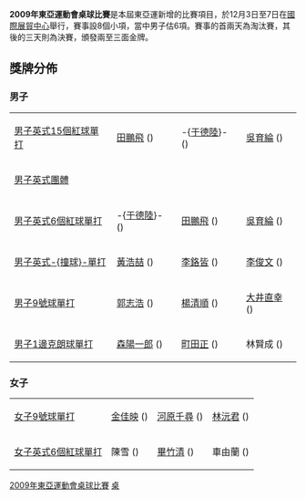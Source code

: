 {{unreferenced|time=2013-12-01T02:03:46+00:00}}
'''2009年東亞運動會桌球比賽'''是本屆東亞運新增的比賽項目，於12月3日至7日在[[國際展貿中心|國際展貿中心]]舉行，賽事設8個小項，當中男子估6項。賽事的首兩天為淘汰賽，其後的三天則為決賽，頒發兩至三面金牌。

==獎牌分佈==
===男子===
{| {{MedalistTable|type=項目|style=font-size:small;}}
|-
| [[2009年東亞運動會桌球比賽—男子英式15個紅球單打|男子英式15個紅球單打]]
| [[田鵬飛|田鵬飛]] ({{CHN}}) 
| -{[[于德陸|于德陸]]}- ({{CHN}}) 
| [[吳育綸|吳育綸]] ({{TPE}})
|-
| [[2009年東亞運動會桌球比賽—男子英式團體|男子英式團體]]
| {{HKG}}
| {{TPE}}
| {{CHN}}
|-
| [[2009年東亞運動會桌球比賽—男子英式6個紅球單打|男子英式6個紅球單打]]
| -{[[于德陸|于德陸]]}- ({{CHN}})
| [[田鵬飛|田鵬飛]] ({{CHN}})
| [[吳育綸|吳育綸]] ({{TPE}})
|-
| [[2009年東亞運動會桌球比賽—男子英式撞球單打|男子英式-{撞球}-單打]]
| [[黃浩喆|黃浩喆]] ({{KOR}}) 
| [[李鉻皆|李鉻皆]] ({{HKG}})
| [[李俊文|李俊文]] ({{HKG}})
|-
| [[2009年東亞運動會桌球比賽—男子9號球單打|男子9號球單打]]
| [[郭志浩|郭志浩]] ({{HKG}}) 
| [[楊清順|楊清順]] ({{TPE}}) 
| [[大井直幸|大井直幸]] ({{JPN}})
|-
| [[2009年東亞運動會桌球比賽—男子1邊克朗球單打|男子1邊克朗球單打]]
| [[森陽一郎|森陽一郎]] ({{JPN}})
| [[町田正|町田正]] ({{JPN}})
| 林賢成 ({{KOR}})
|}

===女子===
{| {{MedalistTable|type=項目|style=font-size:small;}}
|-
| [[2009年東亞運動會桌球比賽_-_女子9號球單打|女子9號球單打]]
| [[金佳映|金佳映]] ({{KOR}}) 
| [[河原千尋|河原千尋]] ({{JPN}}) 
| [[林沅君|林沅君]] ({{TPE}}) 
|-
| [[2009年東亞運動會桌球比賽_-_女子英式6個紅球單打|女子英式6個紅球單打]]
| 陳雪 ({{CHN}})
| [[畢竹清|畢竹清]] ({{CHN}})
| 車由蘭 ({{KOR}})
|}

{{2009年東亞運動會}}

[[Category:2009年東亞運動會桌球比賽|]]
[[Category:2009年東亞運動會比賽項目|桌]]